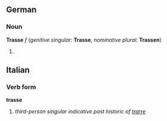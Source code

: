 ==German==
===Noun===
'''Trasse''' ''f'' (''genitive singular:'' '''Trasse''', ''nominative plural:'' '''Trassen''')

# {{substub}}

==Italian==
===Verb form===
'''trasse'''

# ''third-person singular indicative past historic of [[trarre]]''
